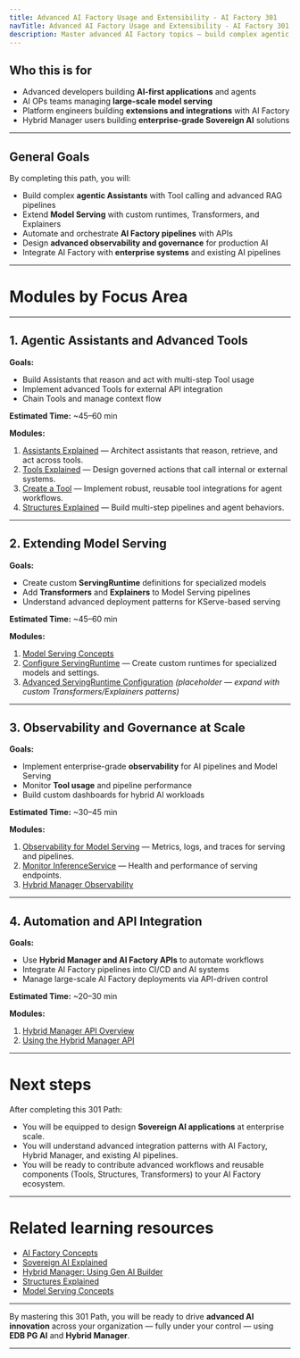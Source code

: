 ```yaml
---
title: Advanced AI Factory Usage and Extensibility - AI Factory 301
navTitle: Advanced AI Factory Usage and Extensibility - AI Factory 301
description: Master advanced AI Factory topics — build complex agentic Assistants, extend model serving, and design governance and observability at scale.
---
```


## Who this is for

-   Advanced developers building **AI-first applications** and agents
-   AI OPs teams managing **large-scale model serving**
-   Platform engineers building **extensions and integrations** with AI Factory
-   Hybrid Manager users building **enterprise-grade Sovereign AI** solutions

* * *

## General Goals

By completing this path, you will:

-   Build complex **agentic Assistants** with Tool calling and advanced RAG pipelines
-   Extend **Model Serving** with custom runtimes, Transformers, and Explainers
-   Automate and orchestrate **AI Factory pipelines** with APIs
-   Design **advanced observability and governance** for production AI
-   Integrate AI Factory with **enterprise systems** and existing AI pipelines

* * *

# Modules by Focus Area

* * *

## 1. Agentic Assistants and Advanced Tools

**Goals:**

-   Build Assistants that reason and act with multi-step Tool usage
-   Implement advanced Tools for external API integration
-   Chain Tools and manage context flow

**Estimated Time:** ~45–60 min

**Modules:**

1.  [Assistants Explained](/edb-postgres-ai/1.3/ai-factory/gen-ai/assistants/assistants-explained/) — Architect assistants that reason, retrieve, and act across tools.
2.  [Tools Explained](/edb-postgres-ai/1.3/ai-factory/gen-ai/tools/tools-explained/) — Design governed actions that call internal or external systems.
3.  [Create a Tool](/edb-postgres-ai/1.3/ai-factory/gen-ai/tools/create-tool/) — Implement robust, reusable tool integrations for agent workflows.
4.  [Structures Explained](/edb-postgres-ai/1.3/ai-factory/gen-ai/structures/structures-explained/) — Build multi-step pipelines and agent behaviors.

* * *

## 2. Extending Model Serving

**Goals:**

-   Create custom **ServingRuntime** definitions for specialized models
-   Add **Transformers** and **Explainers** to Model Serving pipelines
-   Understand advanced deployment patterns for KServe-based serving

**Estimated Time:** ~45–60 min

**Modules:**

1.  [Model Serving Concepts](/edb-postgres-ai/1.3/ai-factory/model/model-serving-concepts/)
2.  [Configure ServingRuntime](/edb-postgres-ai/1.3/ai-factory/model/configure-servingruntime/) — Create custom runtimes for specialized models and settings.
3.  [Advanced ServingRuntime Configuration](/edb-postgres-ai/1.3/ai-factory/model/how-to) *(placeholder — expand with custom Transformers/Explainers patterns)*

* * *

## 3. Observability and Governance at Scale

**Goals:**

-   Implement enterprise-grade **observability** for AI pipelines and Model Serving
-   Monitor **Tool usage** and pipeline performance
-   Build custom dashboards for hybrid AI workloads

**Estimated Time:** ~30–45 min

**Modules:**

1.  [Observability for Model Serving](/edb-postgres-ai/1.3/ai-factory/model/observability/) — Metrics, logs, and traces for serving and pipelines.
2.  [Monitor InferenceService](/edb-postgres-ai/1.3/ai-factory/model/monitor-inferenceservice/) — Health and performance of serving endpoints.
3.  [Hybrid Manager Observability](/edb-postgres-ai/latest/hybrid-manager/ai-factory/model/serving/)

* * *

## 4. Automation and API Integration

**Goals:**

-   Use **Hybrid Manager and AI Factory APIs** to automate workflows
-   Integrate AI Factory pipelines into CI/CD and AI systems
-   Manage large-scale AI Factory deployments via API-driven control

**Estimated Time:** ~20–30 min

**Modules:**

1.  [Hybrid Manager API Overview](/edb-postgres-ai/latest/hybrid-manager/using_hybrid_manager/using_the_api/)
2.  [Using the Hybrid Manager API](/edb-postgres-ai/latest/hybrid-manager/using_hybrid_manager/using_the_api/using_the_hm_api/)

* * *

# Next steps

After completing this 301 Path:

-   You will be equipped to design **Sovereign AI applications** at enterprise scale.
-   You will understand advanced integration patterns with AI Factory, Hybrid Manager, and existing AI pipelines.
-   You will be ready to contribute advanced workflows and reusable components (Tools, Structures, Transformers) to your AI Factory ecosystem.

* * *

# Related learning resources

-   [AI Factory Concepts](/edb-postgres-ai/1.3/ai-factory/ai-factory-concepts/)
-   [Sovereign AI Explained](/edb-postgres-ai/1.3/ai-factory/gen-ai/sovereign-ai/)
-   [Hybrid Manager: Using Gen AI Builder](/edb-postgres-ai/latest/hybrid-manager/ai-factory/gen-ai/builder/)
-   [Structures Explained](/edb-postgres-ai/1.3/ai-factory/gen-ai/structures/structures-explained/)
-   [Model Serving Concepts](/edb-postgres-ai/1.3/ai-factory/model/model-serving-concepts/)

* * *

By mastering this 301 Path, you will be ready to drive **advanced AI innovation** across your organization — fully under your control — using **EDB PG AI** and **Hybrid Manager**.

* * *
